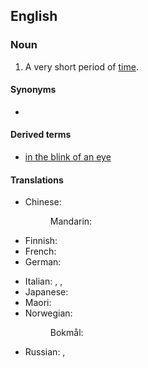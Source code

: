 ==English==

===Noun===
{{head|en|noun}}

# {{lb|en|idiomatic}} A very short period of [[time]].

====Synonyms====
* {{l|en|eyeblink}}

====Derived terms====
* [[in the blink of an eye]]

====Translations====
{{trans-top|very short period of time}}
* Chinese:
*: Mandarin: {{t+|cmn|眨眼|tr=zhǎyǎn|sc=Hani}}
* Finnish: {{t+|fi|silmänräpäys}}
* French: {{t+|fr|clin d'œil|m}}
* German: {{t+|de|Augenblick|m}}
{{trans-mid}}
* Italian: {{t|it|batter d'occhio|m}}, {{t|it|batter d'occhi|m}}, {{t|it|battito di ciglia|m}}
* Japanese: {{t|ja|あっという間|tr=あっというま, a-tto iu ma|sc=Jpan}} {{qualifier|the time it takes to say "Ah!"}}
* Maori: {{t|mi|matakarapa}}
* Norwegian:
*: Bokmål: {{t+|nb|øyeblikk|n}}
* Russian: {{t+|ru|мгнове́ние о́ка|n}}, {{t+|ru|мгнове́ние|n}}
{{trans-bottom}}
